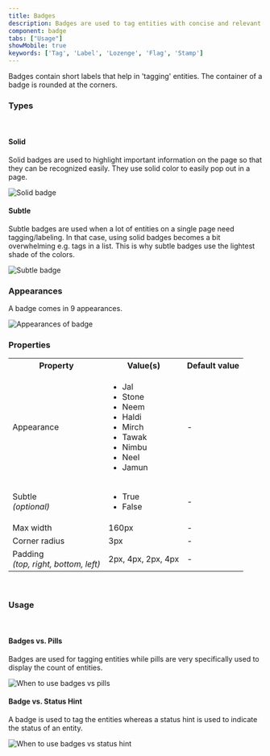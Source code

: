 ```yaml
---
title: Badges
description: Badges are used to tag entities with concise and relevant information.
component: badge
tabs: ["Usage"]
showMobile: true
keywords: ['Tag', 'Label', 'Lozenge', 'Flag', 'Stamp']
---
```


Badges contain short labels that help in 'tagging' entities. The container of a badge is rounded at the corners.
<br/>

### Types
<br />

#### Solid

Solid badges are used to highlight important information on the page so that they can be recognized easily. They use solid color to easily pop out in a page.

![Solid badge](./images/badge-1.png)

#### Subtle

Subtle badges are used when a lot of entities on a single page need tagging/labeling. In that case, using solid badges becomes a bit overwhelming e.g. tags in a list. This is why subtle badges use the lightest shade of the colors.

![Subtle badge](./images/badge-2.png)
<br/>

### Appearances
A badge comes in 9 appearances.

![Appearances of badge](./images/badge-3.png)
<br/>

### Properties
<table style={{width: "100%"}}>
  <tbody>
    <tr>
      <th style={{width:"33%", textAlign: "left"}}>Property</th>
      <th style={{width:"33%", textAlign: "left"}}>Value(s)</th>
      <th style={{width:"33%", textAlign: "left"}}>Default value</th>
    </tr>
    <tr style={{verticalAlign: "top"}}>
      <td>Appearance</td>
      <td>
          <ul>
              <li>Jal</li>
              <li>Stone</li>
              <li>Neem</li>
              <li>Haldi</li>
              <li>Mirch</li>
              <li>Tawak</li>
              <li>Nimbu</li>
              <li>Neel</li>
              <li>Jamun</li>
          </ul>
      </td>
      <td>-</td>
    </tr>
    <tr style={{verticalAlign: "top"}}>
      <td>Subtle<br/><em>(optional)</em></td>
      <td>
          <ul>
              <li>True</li>
              <li>False</li>
          </ul>
      </td>
      <td>-</td>
    </tr>
    <tr style={{verticalAlign: "top"}}>
      <td>Max width</td>
      <td>160px</td>
      <td>-</td>
    </tr>
    <tr style={{verticalAlign: "top"}}>
      <td>Corner radius</td>
      <td>3px</td>
      <td>-</td>
    </tr>
    <tr style={{verticalAlign: "top"}}>
      <td>Padding<br/><em>(top, right, bottom, left)</em></td>
      <td>2px, 4px, 2px, 4px</td>
      <td>-</td>
    </tr>
  </tbody>
</table>
<br/>

### Usage
<br/>

#### Badges vs. Pills
Badges are used for tagging entities while pills are very specifically used to display the count of entities.

![When to use badges vs pills](./images/badge-4.png)
<br/>

#### Badge vs. Status Hint
A badge is used to tag the entities whereas a status hint is used to indicate the status of an entity. 

![When to use badges vs status hint](./images/badge-5.png)

